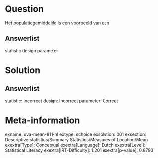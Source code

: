 Question
========

Het populatiegemiddelde is een voorbeeld van een

Answerlist
----------

statistic
design
parameter

Solution
========

Answerlist
----------

statistic: Incorrect
design: Incorrect
parameter: Correct

Meta-information
================
exname: uva-mean-811-nl
extype: schoice
exsolution: 001
exsection: Descriptive statistics/Summary Statistics/Measures of Location/Mean
exextra[Type]: Conceptual
exextra[Language]: Dutch
exextra[Level]: Statistical Literacy
exextra[IRT-Difficulty]: 1.201
exextra[p-value]: 0.8793
